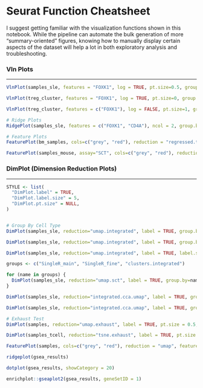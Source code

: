 # Seurat Function Cheatsheet

I suggest getting familiar with the visualization functions shown in this notebook. While the pipeline can automate the bulk generation of more "summary-oriented" figures, knowing how to manually display certain aspects of the dataset will help a lot in both exploratory analysis and troubleshooting.

### Vln Plots

------------------------------------------------------------------------

```r

VlnPlot(samples_sle, features = "FOXK1", log = TRUE, pt.size=0.5, group.by="cell_type")

VlnPlot(treg_cluster, features = "FOXK1", log = TRUE, pt.size=0, group.by="sample")

VlnPlot(treg_cluster, features = c("FOXK1"), log = FALSE, pt.size=1, group.by="orig.ident", layer="counts")

```

```r

# Ridge Plots
RidgePlot(samples_sle, features = c("FOXK1", "CD4A"), ncol = 2, group.by = "cell_type")

# Feature Plots
FeaturePlot(bm_samples, cols=c("grey", "red"), reduction = "regressed.tsne", features = "FOXK1", split.by = "orig.ident")

FeaturePlot(samples_mouse, assay="SCT", cols=c("grey", "red"), reduction = "umap.integrated", features = MARKERS$`T reg`)

```

### DimPlot (Dimension Reduction Plots)

------------------------------------------------------------------------

```r

STYLE <- list(
  "DimPlot.label" = TRUE,
  "DimPlot.label.size" = 5,
  "DimPlot.pt.size" = NULL,
)


# Group By Cell Type
DimPlot(samples_sle, reduction="umap.integrated", label = TRUE, group.by="clusters.integrated", split.by="orig.ident" raster=FALSE)

DimPlot(samples_sle, reduction="umap.integrated", label = TRUE, group.by="SingleR_main", raster=FALSE) + NoLegend()

DimPlot(samples_sle, reduction="umap.integrated", label = TRUE, label.size=6, group.by="SingleR_fine", raster=FALSE) + NoLegend()

groups <- c("SingleR_main", "SingleR_fine", "clusters.integrated")

for (name in groups) {
  DimPlot(samples_sle, reduction="umap.sct", label = TRUE, group.by=name, raster=FALSE) + NoLegend()
}

DimPlot(samples_sle, reduction="integrated.cca.umap", label = TRUE, group.by="integrated.cca.clusters", raster=FALSE) + NoLegend()

DimPlot(samples_sle, reduction="integrated.cca.umap", label = TRUE, group.by="cell_type", raster=FALSE) + NoLegend()

```

```r
# Exhaust Test
DimPlot(samples, reduction="umap.exhaust", label = TRUE, pt.size = 0.5, group.by="GvHD_group")

DimPlot(samples_tcell, reduction="tsne.exhaust", label = TRUE, pt.size = 0.5)

FeaturePlot(samples, cols=c("grey", "red"), reduction = "umap", features = "FOXP3")
```

```r

ridgeplot(gsea_results)

dotplot(gsea_results, showCategory = 20)

enrichplot::gseaplot2(gsea_results, geneSetID = 1)
```